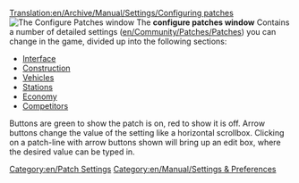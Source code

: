 [[Translation:en/Archive/Manual/Settings/Configuring patches]]
[[File:en/Patches-Interface-0.4.0.png|right|frame|The ''Configure Patches'' window]]
The '''configure patches window''' Contains a number of detailed settings ([[en/Community/Patches/Patches]]) you can change in the game, divided up into the following sections:

*[[{{PAGENAME}}/Interface|Interface]]
*[[{{PAGENAME}}/Construction|Construction]]
*[[{{PAGENAME}}/Vehicles|Vehicles]]
*[[{{PAGENAME}}/Stations|Stations]]
*[[{{PAGENAME}}/Economy|Economy]]
*[[{{PAGENAME}}/Competitors|Competitors]]

Buttons are green to show the patch is on, red to show it is off. Arrow buttons change the value of the setting like a horizontal scrollbox. Clicking on a patch-line with arrow buttons shown will bring up an edit box, where the desired value can be typed in.

[[Category:en/Patch Settings]]
[[Category:en/Manual/Settings & Preferences]]